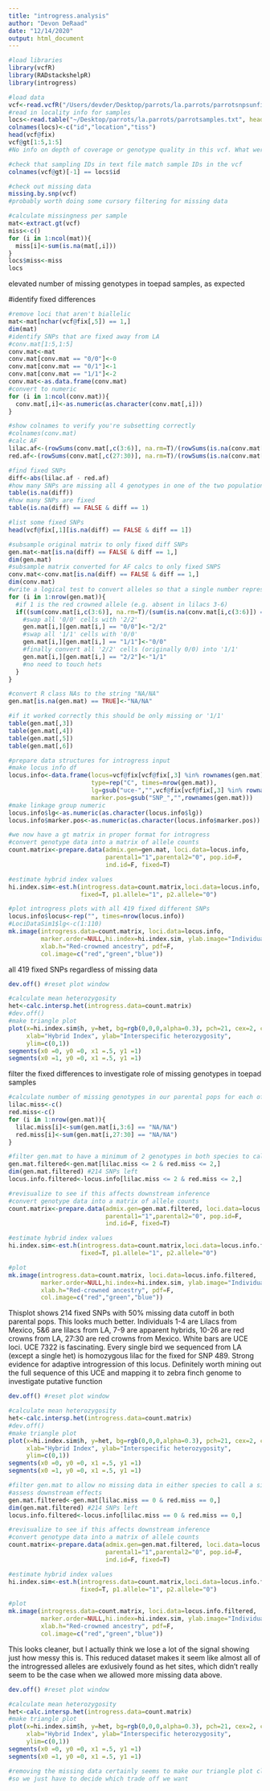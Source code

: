 ```yaml
---
title: "introgress.analysis"
author: "Devon DeRaad"
date: "12/14/2020"
output: html_document
---
```


```r
#load libraries
library(vcfR)
library(RADstackshelpR)
library(introgress)

#load data
vcf<-read.vcfR("/Users/devder/Desktop/parrots/la.parrots/parrotsnpsunfiltered.vcf")
#read in locality info for samples
locs<-read.table("~/Desktop/parrots/la.parrots/parrotsamples.txt", header=T, sep="\t")
colnames(locs)<-c("id","location","tiss")
head(vcf@fix)
vcf@gt[1:5,1:5]
#No info on depth of coverage or genotype quality in this vcf. What were our filtering parameters in gatk?

#check that sampling IDs in text file match sample IDs in the vcf
colnames(vcf@gt)[-1] == locs$id
```


```r
#check out missing data
missing.by.snp(vcf)
#probably worth doing some cursory filtering for missing data
```

```r
#calculate missingness per sample
mat<-extract.gt(vcf)
miss<-c()
for (i in 1:ncol(mat)){
  miss[i]<-sum(is.na(mat[,i]))
}
locs$miss<-miss
locs
```
elevated number of missing genotypes in toepad samples, as expected

#identify fixed differences
```r
#remove loci that aren't biallelic
mat<-mat[nchar(vcf@fix[,5]) == 1,]
dim(mat)
#identify SNPs that are fixed away from LA
#conv.mat[1:5,1:5]
conv.mat<-mat
conv.mat[conv.mat == "0/0"]<-0
conv.mat[conv.mat == "0/1"]<-1
conv.mat[conv.mat == "1/1"]<-2
conv.mat<-as.data.frame(conv.mat)
#convert to numeric
for (i in 1:ncol(conv.mat)){
  conv.mat[,i]<-as.numeric(as.character(conv.mat[,i]))
}

#show colnames to verify you're subsetting correctly
#colnames(conv.mat) 
#calc AF
lilac.af<-(rowSums(conv.mat[,c(3:6)], na.rm=T)/(rowSums(is.na(conv.mat[,c(3:6)]) == FALSE)))/2
red.af<-(rowSums(conv.mat[,c(27:30)], na.rm=T)/(rowSums(is.na(conv.mat[,c(27:30)]) == FALSE)))/2

#find fixed SNPs
diff<-abs(lilac.af - red.af)
#how many SNPs are missing all 4 genotypes in one of the two populations
table(is.na(diff))
#how many SNPs are fixed
table(is.na(diff) == FALSE & diff == 1)

#list some fixed SNPs
head(vcf@fix[,1][is.na(diff) == FALSE & diff == 1])

#subsample original matrix to only fixed diff SNPs
gen.mat<-mat[is.na(diff) == FALSE & diff == 1,]
dim(gen.mat)
#subsample matrix converted for AF calcs to only fixed SNPS
conv.mat<-conv.mat[is.na(diff) == FALSE & diff == 1,]
dim(conv.mat)
#write a logical test to convert alleles so that a single number represents one parental ancestry
for (i in 1:nrow(gen.mat)){
  #if 1 is the red crowned allele (e.g. absent in lilacs 3-6)
  if((sum(conv.mat[i,c(3:6)], na.rm=T)/(sum(is.na(conv.mat[i,c(3:6)]) == FALSE)))/2 == 0){
    #swap all '0/0' cells with '2/2'
    gen.mat[i,][gen.mat[i,] == "0/0"]<-"2/2"
    #swap all '1/1' cells with '0/0'
    gen.mat[i,][gen.mat[i,] == "1/1"]<-"0/0"
    #finally convert all '2/2' cells (originally 0/0) into '1/1'
    gen.mat[i,][gen.mat[i,] == "2/2"]<-"1/1"
    #no need to touch hets
  }
}

#convert R class NAs to the string "NA/NA"
gen.mat[is.na(gen.mat) == TRUE]<-"NA/NA"

```

```r
#if it worked correctly this should be only missing or '1/1'
table(gen.mat[,3])
table(gen.mat[,4])
table(gen.mat[,5])
table(gen.mat[,6])
```

```r
#prepare data structures for introgress input
#make locus info df
locus.info<-data.frame(locus=vcf@fix[vcf@fix[,3] %in% rownames(gen.mat),1],
                       type=rep("C", times=nrow(gen.mat)),
                       lg=gsub("uce-","",vcf@fix[vcf@fix[,3] %in% rownames(gen.mat),1]),
                       marker.pos=gsub("SNP_","",rownames(gen.mat)))
#make linkage group numeric
locus.info$lg<-as.numeric(as.character(locus.info$lg))
locus.info$marker.pos<-as.numeric(as.character(locus.info$marker.pos))

#we now have a gt matrix in proper format for introgress
#convert genotype data into a matrix of allele counts
count.matrix<-prepare.data(admix.gen=gen.mat, loci.data=locus.info,
                           parental1="1",parental2="0", pop.id=F,
                           ind.id=F, fixed=T)

#estimate hybrid index values
hi.index.sim<-est.h(introgress.data=count.matrix,loci.data=locus.info,
                    fixed=T, p1.allele="1", p2.allele="0")
```

```r
#plot introgress plots with all 419 fixed different SNPs
locus.info$locus<-rep("", times=nrow(locus.info))
#LociDataSim1$lg<-c(1:110)
mk.image(introgress.data=count.matrix, loci.data=locus.info,
         marker.order=NULL,hi.index=hi.index.sim, ylab.image="Individuals",
         xlab.h="Red-crowned ancestry", pdf=F,
         col.image=c("red","green","blue"))

```

all 419 fixed SNPs regardless of missing data
```r
dev.off() #reset plot window
```

```r
#calculate mean heterozygosity
het<-calc.intersp.het(introgress.data=count.matrix)
#dev.off()
#make triangle plot
plot(x=hi.index.sim$h, y=het, bg=rgb(0,0,0,alpha=0.3), pch=21, cex=2, col="black",
     xlab="Hybrid Index", ylab="Interspecific heterozygosity",
     ylim=c(0,1))
segments(x0 =0, y0 =0, x1 =.5, y1 =1)
segments(x0 =1, y0 =0, x1 =.5, y1 =1)
```

filter the fixed differences to investigate role of missing genotypes in toepad samples
```r
#calculate number of missing genotypes in our parental pops for each of the 419 fixed sites
lilac.miss<-c()
red.miss<-c()
for (i in 1:nrow(gen.mat)){
  lilac.miss[i]<-sum(gen.mat[i,3:6] == "NA/NA")
  red.miss[i]<-sum(gen.mat[i,27:30] == "NA/NA")
}

#filter gen.mat to have a minimum of 2 genotypes in both species to call a site fixed
gen.mat.filtered<-gen.mat[lilac.miss <= 2 & red.miss <= 2,]
dim(gen.mat.filtered) #214 SNPs left
locus.info.filtered<-locus.info[lilac.miss <= 2 & red.miss <= 2,]

```

```r
#revisualize to see if this affects downstream inference
#convert genotype data into a matrix of allele counts
count.matrix<-prepare.data(admix.gen=gen.mat.filtered, loci.data=locus.info.filtered,
                           parental1="1",parental2="0", pop.id=F,
                           ind.id=F, fixed=T)

#estimate hybrid index values
hi.index.sim<-est.h(introgress.data=count.matrix,loci.data=locus.info.filtered,
                    fixed=T, p1.allele="1", p2.allele="0")

#plot
mk.image(introgress.data=count.matrix, loci.data=locus.info.filtered,
         marker.order=NULL,hi.index=hi.index.sim, ylab.image="Individuals",
         xlab.h="Red-crowned ancestry", pdf=F,
         col.image=c("red","green","blue"))

```
Thisplot shows 214 fixed SNPs with 50% missing data cutoff in both parental pops. 
This looks much better. Individuals 1-4 are Lilacs from Mexico, 5&6 are lilacs from LA, 
7-9 are apparent hybrids, 10-26 are red crowns from LA, 27:30 are red crowns from Mexico. 
White bars are UCE loci. 
UCE 7322 is fascinating. Every single bird we sequenced from LA (except a single het) is homozygous lilac 
for the fixed for SNP 489. Strong evidence for adaptive introgression of this locus. 
Definitely worth mining out the full sequence of this UCE and mapping it to zebra finch genome to investigate  putative function

```r
dev.off() #reset plot window
```

```r
#calculate mean heterozygosity
het<-calc.intersp.het(introgress.data=count.matrix)
#dev.off()
#make triangle plot
plot(x=hi.index.sim$h, y=het, bg=rgb(0,0,0,alpha=0.3), pch=21, cex=2, col="black",
     xlab="Hybrid Index", ylab="Interspecific heterozygosity",
     ylim=c(0,1))
segments(x0 =0, y0 =0, x1 =.5, y1 =1)
segments(x0 =1, y0 =0, x1 =.5, y1 =1)
```

```r
#filter gen.mat to allow no missing data in either species to call a site fixed
#assess downstream effects
gen.mat.filtered<-gen.mat[lilac.miss == 0 & red.miss == 0,]
dim(gen.mat.filtered) #214 SNPs left
locus.info.filtered<-locus.info[lilac.miss == 0 & red.miss == 0,]

#revisualize to see if this affects downstream inference
#convert genotype data into a matrix of allele counts
count.matrix<-prepare.data(admix.gen=gen.mat.filtered, loci.data=locus.info.filtered,
                           parental1="1",parental2="0", pop.id=F,
                           ind.id=F, fixed=T)

#estimate hybrid index values
hi.index.sim<-est.h(introgress.data=count.matrix,loci.data=locus.info.filtered,
                    fixed=T, p1.allele="1", p2.allele="0")

#plot
mk.image(introgress.data=count.matrix, loci.data=locus.info.filtered,
         marker.order=NULL,hi.index=hi.index.sim, ylab.image="Individuals",
         xlab.h="Red-crowned ancestry", pdf=F,
         col.image=c("red","green","blue"))

```

This looks cleaner, but I actually think we lose a lot of the signal showing just how messy this is. 
This reduced dataset makes it seem like almost all of the introgressed alleles are exlusively found as het sites, 
which didn't really seem to be the case when we allowed more missing data above.


```r
dev.off() #reset plot window
```

```r
#calculate mean heterozygosity
het<-calc.intersp.het(introgress.data=count.matrix)
#make triangle plot
plot(x=hi.index.sim$h, y=het, bg=rgb(0,0,0,alpha=0.3), pch=21, cex=2, col="black",
     xlab="Hybrid Index", ylab="Interspecific heterozygosity",
     ylim=c(0,1))
segments(x0 =0, y0 =0, x1 =.5, y1 =1)
segments(x0 =1, y0 =0, x1 =.5, y1 =1)

#removing the missing data certainly seems to make our triangle plot cleaner though,
#so we just have to decide which trade off we want
```


